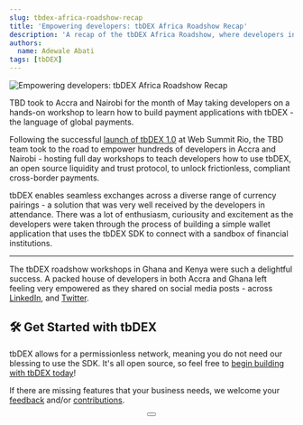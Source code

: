 ```yaml
---
slug: tbdex-africa-roadshow-recap
title: 'Empowering developers: tbDEX Africa Roadshow Recap'
description: 'A recap of the tbDEX Africa Roadshow, where developers in Ghana and Kenya learned how to build payment applications with tbDEX'
authors:
  name: Adewale Abati
tags: [tbDEX]
---
```


<head>
  <meta property="og:title" content="Empowering developers: tbDEX Africa Roadshow Recap" />
  <meta property="og:type" content="website" />
  <meta property="og:url" content='https://developer.tbd.website/blog/tbdex-africa-roadshow-recap' />
  <meta name="og:description" content="A recap of the tbDEX Africa Roadshow, where developers in Ghana and Kenya learned how to build payment applications with tbDEX" />
  <meta property="og:image" content="https://developer.tbd.website/assets/images/tbdex-v1-blog-header-751284f3cfab50712d1aa5c3aa3f31f4.png" />

  <meta name="twitter:card" content="summary_large_image" />
  <meta property="twitter:domain" content="developer.tbd.website" />
  <meta name="twitter:site" content="@tbdevs" />
  <meta name="twitter:title" content="Empowering developers: tbDEX Africa Roadshow Recap" />
  <meta property="twitter:url" content='https://developer.tbd.website/blog/tbdex-africa-roadshow-recap' />
  <meta name="twitter:description" content="A recap of the tbDEX Africa Roadshow, where developers in Ghana and Kenya learned how to build payment applications with tbDEX" />
  <meta name="twitter:image" content="https://developer.tbd.website/assets/images/tbdex-v1-blog-header-751284f3cfab50712d1aa5c3aa3f31f4.png" />

  <link rel="apple-touch-icon" href="https://developer.tbd.website/img/tbd-fav-icon-main.png" />
</head>


![Empowering developers: tbDEX Africa Roadshow Recap](/img/tbdex-roadshow-header.jpg)


TBD took to Accra and Nairobi for the month of May taking developers on a hands-on workshop to learn how to build payment applications with tbDEX - the language of global payments.

<!--truncate-->


Following the successful [launch of tbDEX 1.0](https://www.tbd.website/blog/tbd-launches-tbdex-in-latam) at Web Summit Rio, the TBD team took to the road to empower hundreds of developers in Accra and Nairobi - hosting full day workshops to teach developers how to use tbDEX, an open source liquidity and trust protocol, to unlock frictionless, compliant cross-border payments.

tbDEX enables seamless exchanges across a diverse range of currency pairings - a solution that was very well received by the developers in attendance. There was a lot of enthusiasm, curiousity and excitement as the developers were taken through the process of building a simple wallet application that uses the tbDEX SDK to connect with a sandbox of financial institutions.

----
The tbDEX roadshow workshops in Ghana and Kenya were such a delightful success. A packed house of developers in both Accra and Ghana left feeling very empowered as they shared on social media posts - across [LinkedIn](https://www.linkedin.com/feed/update/urn:li:activity:7199777112713486337?updateEntityUrn=urn%3Ali%3Afs_feedUpdate%3A%28V2%2Curn%3Ali%3Aactivity%3A7199777112713486337%29), and [Twitter](https://x.com/yellowcard_app/status/1795385010117386749).


## 🛠️ Get Started with tbDEX

tbDEX allows for a permissionless network, meaning you do not need our blessing to use the SDK. It's all open source, so feel free to [begin building with tbDEX today](/docs/tbdex/)!

If there are missing features that your business needs, we welcome your [feedback](https://discord.gg/tbd) and/or [contributions](https://github.com/TBD54566975/tbdex).

<div align='center'>
<Button label='Visit tbdex.io' url='https://www.tbdex.io/' title='tbDEX website' />
</div>
